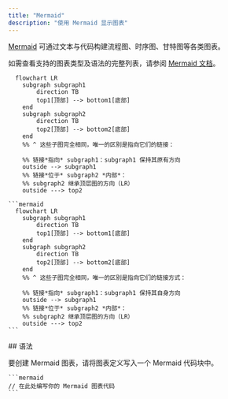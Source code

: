 ```yaml
---
title: "Mermaid"
description: "使用 Mermaid 显示图表"
---
```


[Mermaid](https://mermaid.js.org/) 可通过文本与代码构建流程图、时序图、甘特图等各类图表。

如需查看支持的图表类型及语法的完整列表，请参阅 [Mermaid 文档](https://mermaid.js.org/intro/)。

```mermaid
  flowchart LR
    subgraph subgraph1
        direction TB
        top1[顶部] --> bottom1[底部]
    end
    subgraph subgraph2
        direction TB
        top2[顶部] --> bottom2[底部]
    end
    %% ^ 这些子图完全相同，唯一的区别是指向它们的链接：

    %% 链接*指向* subgraph1：subgraph1 保持其原有方向
    outside --> subgraph1
    %% 链接*位于* subgraph2 *内部*：
    %% subgraph2 继承顶层图的方向（LR）
    outside ---> top2
```

````mdx Mermaid flowchart example
```mermaid
  flowchart LR
    subgraph subgraph1
        direction TB
        top1[顶部] --> bottom1[底部]
    end
    subgraph subgraph2
        direction TB
        top2[顶部] --> bottom2[底部]
    end
    %% ^ 这些子图完全相同，唯一的区别是指向它们的链接方式：

    %% 链接*指向* subgraph1：subgraph1 保持其自身方向
    outside --> subgraph1
    %% 链接*位于* subgraph2 *内部*：
    %% subgraph2 继承顶层图的方向（LR）
    outside ---> top2
```
````


<div id="syntax">
  ## 语法
</div>

要创建 Mermaid 图表，请将图表定义写入一个 Mermaid 代码块中。

````mdx
```mermaid
// 在此处编写你的 Mermaid 图表代码
```
````